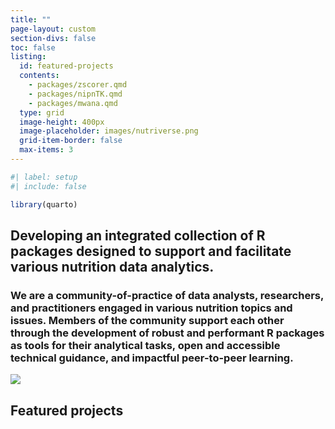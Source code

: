 ```yaml
---
title: ""
page-layout: custom
section-divs: false
toc: false
listing:
  id: featured-projects
  contents:
    - packages/zscorer.qmd
    - packages/nipnTK.qmd
    - packages/mwana.qmd
  type: grid
  image-height: 400px
  image-placeholder: images/nutriverse.png
  grid-item-border: false
  max-items: 3
---
```


```r
#| label: setup
#| include: false

library(quarto)
```

::: {.hero-banner}

::: {.content-block}

::: {.hero-text}

# Developing an integrated collection of R packages designed to support and facilitate various nutrition data analytics.

### We are a community-of-practice of data analysts, researchers, and practitioners engaged in various nutrition topics and issues. Members of the community support each other through the development of robust and performant R packages as tools for their analytical tasks, open and accessible technical guidance, and impactful peer-to-peer learning. 

<!-- ::: {.hero-buttons}
[Our packages](/packages/){#btn-guide .btn-action .btn .btn-info .btn-lg role="button"} 
[Our guides](/about/){#btn-guide .btn-action .btn .btn-info .btn-lg role="button"}
::: -->

:::

::: {.hero-image-right}

<!-- ![](images/nutriverse.png){fig-align="right" height="400px"} -->
![](images/nutriverse.png){fig-align="right"}

:::

:::

:::


::: {.content-block}

# Featured projects

::: {#featured-projects}
:::

:::